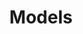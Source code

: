 ---
title: 'Models'
description: 'sync. is a research focused company. check out the latest and greatest in our models.'
---